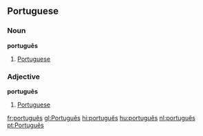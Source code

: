 ==Portuguese==
===Noun===
'''português'''

# [[Portuguese]]

===Adjective===
'''português'''

# [[Portuguese]]

[[fr:português]]
[[gl:Português]]
[[hi:português]]
[[hu:português]]
[[nl:português]]
[[pt:Português]]